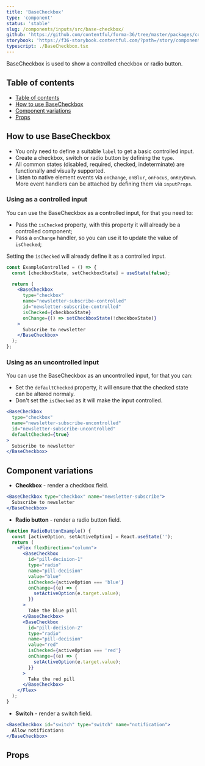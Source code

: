 ```yaml
---
title: 'BaseCheckbox'
type: 'component'
status: 'stable'
slug: /components/inputs/src/base-checkbox/
github: 'https://github.com/contentful/forma-36/tree/master/packages/components/inputs/src/base-checkbox'
storybook: 'https://f36-storybook.contentful.com/?path=/story/components-basecheckbox--overview'
typescript: ./BaseCheckbox.tsx
---
```


BaseCheckbox is used to show a controlled checkbox or radio button.

## Table of contents

- [Table of contents](#table-of-contents)
- [How to use BaseCheckbox](#how-to-use-basecheckbox)
- [Component variations](#component-variations)
- [Props](#props)

## How to use BaseCheckbox

- You only need to define a suitable `label` to get a basic controlled input.
- Create a checkbox, switch or radio button by defining the `type`.
- All common states (disabled, required, checked, indeterminate) are functionally and visually supported.
- Listen to native element events via `onChange`, `onBlur`, `onFocus`, `onKeyDown`. More event handlers can be attached by defining them via `inputProps`.

### Using as a controlled input

You can use the BaseCheckbox as a controlled input, for that you need to:

- Pass the `isChecked` property, with this property it will already be a controlled component;
- Pass a `onChange` handler, so you can use it to update the value of `isChecked`;

Setting the `isChecked` will already define it as a controlled input.

```jsx static=true
const ExampleControlled = () => {
  const [checkboxState, setCheckboxState] = useState(false);

  return (
    <BaseCheckbox
      type="checkbox"
      name="newsletter-subscribe-controlled"
      id="newsletter-subscribe-controlled"
      isChecked={checkboxState}
      onChange={() => setCheckboxState(!checkboxState)}
    >
      Subscribe to newsletter
    </BaseCheckbox>
  );
};
```

### Using as an uncontrolled input

You can use the BaseCheckbox as an uncontrolled input, for that you can:

- Set the `defaultChecked` property, it will ensure that the checked state can be altered normaly.
- Don't set the `isChecked` as it will make the input controlled.

```jsx
<BaseCheckbox
  type="checkbox"
  name="newsletter-subscribe-uncontrolled"
  id="newsletter-subscribe-uncontrolled"
  defaultChecked={true}
>
  Subscribe to newsletter
</BaseCheckbox>
```

## Component variations

- **Checkbox** - render a checkbox field.

```jsx
<BaseCheckbox type="checkbox" name="newsletter-subscribe">
  Subscribe to newsletter
</BaseCheckbox>
```

- **Radio button** - render a radio button field.

```jsx static=true
function RadioButtonExample() {
  const [activeOption, setActiveOption] = React.useState('');
  return (
    <Flex flexDirection="column">
      <BaseCheckbox
        id="pill-decision-1"
        type="radio"
        name="pill-decision"
        value="blue"
        isChecked={activeOption === 'blue'}
        onChange={(e) => {
          setActiveOption(e.target.value);
        }}
      >
        Take the blue pill
      </BaseCheckbox>
      <BaseCheckbox
        id="pill-decision-2"
        type="radio"
        name="pill-decision"
        value="red"
        isChecked={activeOption === 'red'}
        onChange={(e) => {
          setActiveOption(e.target.value);
        }}
      >
        Take the red pill
      </BaseCheckbox>
    </Flex>
  );
}
```

- **Switch** - render a switch field.

```jsx
<BaseCheckbox id="switch" type="switch" name="notification">
  Allow notifications
</BaseCheckbox>
```

## Props


<Props of="BaseCheckbox" />

